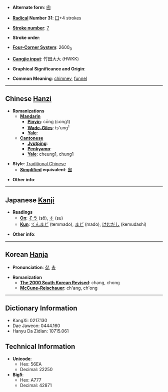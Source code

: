 * '''Alternate form''': [[囱]]

* '''[[Wiktionary:Chinese radical index| Radical]] Number 31''': [[Wiktionary:Chinese radical index 囗|囗]]+4 strokes

* '''[[Wiktionary:Chinese total strokes index|Stroke number]]''': [[Wiktionary:Chinese total strokes index 7|7]]

* '''Stroke order''': 

* '''[[Wiktionary:Chinese four corner index|Four-Corner System]]''': 2600<sub>0</sub>

* '''[[Wiktionary:Chinese Cangjie index|Cangjie input]]''': 竹田大大 (HWKK)

* '''Graphical Significance and Origin''': 

* '''Common Meaning''': [[chimney]], [[funnel]]

----

== Chinese [[Hanzi]] ==

* '''Romanizations'''
** '''[[Mandarin]]'''
*** '''[[Pinyin]]''': cōng (cong1)
*** '''[[Wade-Giles]]''': ts'ung<sup>1</sup>
*** '''[[Yale]]''': 
** '''[[Cantonese]]'''
*** '''[[Jyutping]]''':
*** '''[[Penkyamp]]''': 
*** '''[[Yale]]''': cheung1, chung1

* '''Style''': [[Traditional Chinese]] 
** '''[[Simplified Chinese|Simplified]] equivalent''': [[囱]]

* '''Other info''': 

----

== Japanese [[Kanji]] ==

* '''Readings'''
** '''[[On]]''': [[そう]] (sō), [[す]] (su)
** '''[[Kun]]''': [[てんまど]] (temmado), [[まど]] (mado), [[けむだし]] (kemudashi)

* '''Other info''':  

----

== Korean [[Hanja]] ==

* '''Pronunciation''': [[창]], [[총]]

* '''Romanization'''
** '''[[The 2000 South Korean Revised Romanization|The 2000 South Korean Revised]]''': chang, chong
** '''[[McCune-Reischauer]]''': ch'ang, ch'ong

----

== Dictionary Information ==

* KangXi: 0217.130
* Dae Jaweon: 0444.160
* Hanyu Da Zidian: 10715.061

== Technical Information ==

* '''Unicode''':
** Hex: 56EA
** Decimal: 22250
* '''Big5''':
** Hex: A777
** Decimal: 42871
